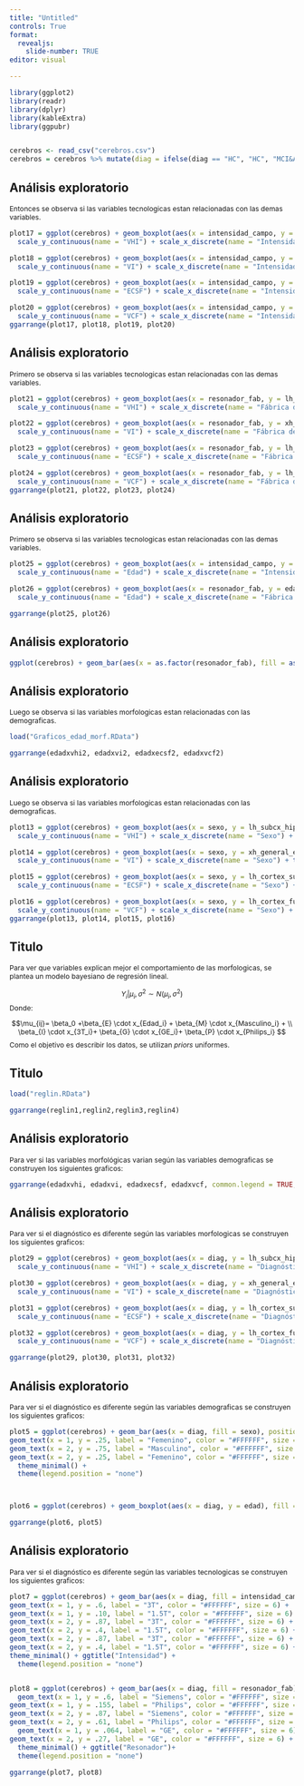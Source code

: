 ```yaml
---
title: "Untitled"
controls: True
format: 
  revealjs:
    slide-number: TRUE
editor: visual

---
```


```r
library(ggplot2)
library(readr)
library(dplyr)
library(kableExtra)
library(ggpubr)


cerebros <- read_csv("cerebros.csv")
cerebros = cerebros %>% mutate(diag = ifelse(diag == "HC", "HC", "MCI&AD"), lh_subcx_hippocampus_volume = lh_subcx_hippocampus_volume/1000, xh_general_etiv_volume = xh_general_etiv_volume/100000, lh_cortex_fusiform_volume = lh_cortex_fusiform_volume/1000, intensidad_campo = factor(ifelse(intensidad_campo == 1.5, "1.5T", "3T"), levels = c("3T", "1.5T")), sexo = factor(ifelse(sexo == "female", "Femenino", "Masculino"), levels = c("Masculino", "Femenino")), resonador_fab = factor(resonador_fab, levels = c("Siemens", "Philips", "GE")))
```



## Análisis exploratorio

::: {style="font-size: 87%;"}
Entonces se observa si las variables tecnologicas estan relacionadas con las demas variables.
:::

```r
plot17 = ggplot(cerebros) + geom_boxplot(aes(x = intensidad_campo, y = lh_subcx_hippocampus_volume), fill = "#168168")+
  scale_y_continuous(name = "VHI") + scale_x_discrete(name = "Intensidad") + theme_minimal()

plot18 = ggplot(cerebros) + geom_boxplot(aes(x = intensidad_campo, y = xh_general_etiv_volume), fill = "#168168")+
  scale_y_continuous(name = "VI") + scale_x_discrete(name = "Intensidad") + theme_minimal()

plot19 = ggplot(cerebros) + geom_boxplot(aes(x = intensidad_campo, y = lh_cortex_superiorfrontal_thickness), fill = "#168168")+
  scale_y_continuous(name = "ECSF") + scale_x_discrete(name = "Intensidad") + theme_minimal()

plot20 = ggplot(cerebros) + geom_boxplot(aes(x = intensidad_campo, y = lh_cortex_fusiform_volume), fill = "#168168")+
  scale_y_continuous(name = "VCF") + scale_x_discrete(name = "Intensidad") + theme_minimal()
ggarrange(plot17, plot18, plot19, plot20)
```

## Análisis exploratorio

::: {style="font-size: 87%;"}
Primero se observa si las variables tecnologicas estan relacionadas con las demas variables.
:::

```r
plot21 = ggplot(cerebros) + geom_boxplot(aes(x = resonador_fab, y = lh_subcx_hippocampus_volume), fill = "#168168")+
  scale_y_continuous(name = "VHI") + scale_x_discrete(name = "Fábrica del resonador") + theme_minimal()

plot22 = ggplot(cerebros) + geom_boxplot(aes(x = resonador_fab, y = xh_general_etiv_volume), fill = "#168168")+
  scale_y_continuous(name = "VI") + scale_x_discrete(name = "Fábrica del resonador") + theme_minimal()

plot23 = ggplot(cerebros) + geom_boxplot(aes(x = resonador_fab, y = lh_cortex_superiorfrontal_thickness), fill = "#168168")+
  scale_y_continuous(name = "ECSF") + scale_x_discrete(name = "Fábrica del resonador") + theme_minimal()

plot24 = ggplot(cerebros) + geom_boxplot(aes(x = resonador_fab, y = lh_cortex_fusiform_volume), fill = "#168168")+
  scale_y_continuous(name = "VCF") + scale_x_discrete(name = "Fábrica del resonador") + theme_minimal()
ggarrange(plot21, plot22, plot23, plot24)
```

## Análisis exploratorio

::: {style="font-size: 87%;"}
Primero se observa si las variables tecnologicas estan relacionadas con las demas variables.
:::

```r
plot25 = ggplot(cerebros) + geom_boxplot(aes(x = intensidad_campo, y = edad), fill = "#168168")+
  scale_y_continuous(name = "Edad") + scale_x_discrete(name = "Intensidad") + theme_minimal()

plot26 = ggplot(cerebros) + geom_boxplot(aes(x = resonador_fab, y = edad), fill = "#168168")+
  scale_y_continuous(name = "Edad") + scale_x_discrete(name = "Fábrica del resonador") + theme_minimal()

ggarrange(plot25, plot26)
```

## Análisis exploratorio

```r
ggplot(cerebros) + geom_bar(aes(x = as.factor(resonador_fab), fill = as.factor(intensidad_campo)), position = "fill") + scale_fill_manual( values = c("#168168", "#38A38A", "#5AC5AC")) +  scale_x_discrete(name = "Diagnóstico") + scale_y_continuous(name = "Proporción") + theme_minimal() + labs(fill = "Intensidad")
```



## Análisis exploratorio


::: {style="font-size: 87%;"}
Luego se observa si las variables morfologicas estan relacionadas con las demograficas.
:::

```r
load("Graficos_edad_morf.RData")

ggarrange(edadxvhi2, edadxvi2, edadxecsf2, edadxvcf2)
```


## Análisis exploratorio


::: {style="font-size: 87%;"}
Luego se observa si las variables morfologicas estan relacionadas con las demograficas.
:::

```r
plot13 = ggplot(cerebros) + geom_boxplot(aes(x = sexo, y = lh_subcx_hippocampus_volume), fill = "#168168")+
  scale_y_continuous(name = "VHI") + scale_x_discrete(name = "Sexo") + theme_minimal()

plot14 = ggplot(cerebros) + geom_boxplot(aes(x = sexo, y = xh_general_etiv_volume), fill = "#168168")+
  scale_y_continuous(name = "VI") + scale_x_discrete(name = "Sexo") + theme_minimal()

plot15 = ggplot(cerebros) + geom_boxplot(aes(x = sexo, y = lh_cortex_superiorfrontal_thickness), fill = "#168168")+
  scale_y_continuous(name = "ECSF") + scale_x_discrete(name = "Sexo") + theme_minimal()

plot16 = ggplot(cerebros) + geom_boxplot(aes(x = sexo, y = lh_cortex_fusiform_volume), fill = "#168168")+
  scale_y_continuous(name = "VCF") + scale_x_discrete(name = "Sexo") + theme_minimal()
ggarrange(plot13, plot14, plot15, plot16)
```


## Titulo

::: {style="font-size: 87%;"}

Para ver que variables explican mejor el comportamiento de las morfologicas, se plantea un modelo bayesiano de regresión lineal.

$$Y_{i}|\mu_{i},\sigma^2 \sim N(\mu_{i},\sigma^2) $$
Donde: 

$$\mu_{ij}= \beta_0 +\beta_{E} \cdot x_{Edad_i} + \beta_{M} \cdot x_{Masculino_i} + \\  \beta_{I} \cdot x_{3T_i}+ \beta_{G} \cdot x_{GE_i}+ \beta_{P} \cdot x_{Philips_i} $$
Como el objetivo es describir los datos, se utilizan *priors* uniformes.

:::

## Titulo

```r
load("reglin.RData")

ggarrange(reglin1,reglin2,reglin3,reglin4)
```



## Análisis exploratorio

::: {style="font-size: 87%;"}
Para ver si las variables morfológicas varian según las variables demograficas se construyen los siguientes graficos:
:::

```r


ggarrange(edadxvhi, edadxvi, edadxecsf, edadxvcf, common.legend = TRUE, legend="top")

```

## Análisis exploratorio

::: {style="font-size: 87%;"}

Para ver si el diagnóstico es diferente según las variables morfologicas se construyen los siguientes graficos:

:::

```r
plot29 = ggplot(cerebros) + geom_boxplot(aes(x = diag, y = lh_subcx_hippocampus_volume), fill = "#168168" ) +
  scale_y_continuous(name = "VHI") + scale_x_discrete(name = "Diagnóstico") + theme_minimal()

plot30 = ggplot(cerebros) + geom_boxplot(aes(x = diag, y = xh_general_etiv_volume), fill = "#168168")+
  scale_y_continuous(name = "VI") + scale_x_discrete(name = "Diagnóstico") + theme_minimal()

plot31 = ggplot(cerebros) + geom_boxplot(aes(x = diag, y = lh_cortex_superiorfrontal_thickness), fill = "#168168")+
  scale_y_continuous(name = "ECSF") + scale_x_discrete(name = "Diagnóstico") + theme_minimal()

plot32 = ggplot(cerebros) + geom_boxplot(aes(x = diag, y = lh_cortex_fusiform_volume), fill = "#168168")+
  scale_y_continuous(name = "VCF") + scale_x_discrete(name = "Diagnóstico") + theme_minimal()

ggarrange(plot29, plot30, plot31, plot32)

```

## Análisis exploratorio

::: {style="font-size: 87%;"}
Para ver si el diagnóstico es diferente según las variables demograficas se construyen los siguientes graficos:
:::

```r
plot5 = ggplot(cerebros) + geom_bar(aes(x = diag, fill = sexo), position = "fill") + scale_fill_manual(values = c("#168168", "#38A38A")) + scale_x_discrete(name = "Diagnóstico") + scale_y_continuous(name = "Proporción") +   geom_text(x = 1, y = .75, label = "Masculino", color = "#FFFFFF", size = 6) +
geom_text(x = 1, y = .25, label = "Femenino", color = "#FFFFFF", size = 6) +
geom_text(x = 2, y = .75, label = "Masculino", color = "#FFFFFF", size = 6) +
geom_text(x = 2, y = .25, label = "Femenino", color = "#FFFFFF", size = 6)  + ggtitle("Sexo")+
  theme_minimal() +
  theme(legend.position = "none") 



plot6 = ggplot(cerebros) + geom_boxplot(aes(x = diag, y = edad), fill = "#168168") + scale_x_discrete(name = "Diagnóstico") + scale_y_continuous(name = "Edad", breaks = seq(20,90,10)) +ggtitle("Edad") + theme_minimal()

ggarrange(plot6, plot5)
```

## Análisis exploratorio

::: {style="font-size: 87%;"}
Para ver si el diagnóstico es diferente según las variables tecnologicas se construyen los siguientes graficos:
:::

```r
plot7 = ggplot(cerebros) + geom_bar(aes(x = diag, fill = intensidad_campo), position = "fill") + theme(legend.position = "top") + scale_fill_manual(values = c("#168168", "#38A38A")) + scale_x_discrete(name = "Diagnóstico") + scale_y_continuous(name = "Proporción") +
geom_text(x = 1, y = .6, label = "3T", color = "#FFFFFF", size = 6) +
geom_text(x = 1, y = .10, label = "1.5T", color = "#FFFFFF", size = 6) +
geom_text(x = 2, y = .87, label = "3T", color = "#FFFFFF", size = 6) +
geom_text(x = 2, y = .4, label = "1.5T", color = "#FFFFFF", size = 6) +
geom_text(x = 2, y = .87, label = "3T", color = "#FFFFFF", size = 6) +
geom_text(x = 2, y = .4, label = "1.5T", color = "#FFFFFF", size = 6) +
theme_minimal() + ggtitle("Intensidad") +
  theme(legend.position = "none") 


plot8 = ggplot(cerebros) + geom_bar(aes(x = diag, fill = resonador_fab), position = "fill") + theme(legend.position = "top")+ scale_fill_manual(values = c("#168168", "#38A38A", "#5AC5AC")) + scale_x_discrete(name = "Diagnóstico") + scale_y_continuous(name = "Proporción") + 
  geom_text(x = 1, y = .6, label = "Siemens", color = "#FFFFFF", size = 6) +
geom_text(x = 1, y = .155, label = "Philips", color = "#FFFFFF", size = 6) +
geom_text(x = 2, y = .87, label = "Siemens", color = "#FFFFFF", size = 6) +
geom_text(x = 2, y = .61, label = "Philips", color = "#FFFFFF", size = 6) +
  geom_text(x = 1, y = .064, label = "GE", color = "#FFFFFF", size = 6) +
geom_text(x = 2, y = .27, label = "GE", color = "#FFFFFF", size = 6) +
  theme_minimal() + ggtitle("Resonador")+
  theme(legend.position = "none") 

ggarrange(plot7, plot8)
```












